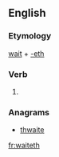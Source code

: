 ==English==

===Etymology===
[[wait]] + [[-eth]]

===Verb===
{{en-verb form}}

# {{en-archaic third-person singular of|wait}}

===Anagrams===
* [[thwaite#English|thwaite]]

[[fr:waiteth]]